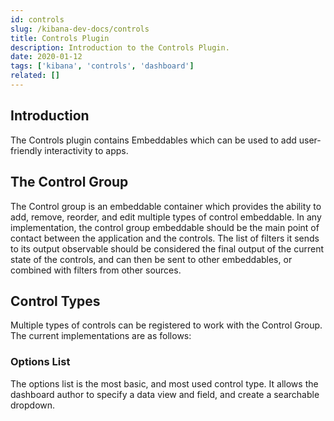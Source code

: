 ---
id: controls
slug: /kibana-dev-docs/controls
title: Controls Plugin
description: Introduction to the Controls Plugin.
date: 2020-01-12
tags: ['kibana', 'controls', 'dashboard']
related: []
---

## Introduction

The Controls plugin contains Embeddables which can be used to add user-friendly interactivity to apps.

## The Control Group

The Control group is an embeddable container which provides the ability to add, remove, reorder, and edit multiple types of control embeddable. In any implementation, the control group embeddable should be the main point of contact between the application and the controls. The list of filters it sends to its output observable should be considered the final output of the current state of the controls, and can then be sent to other embeddables, or combined with filters from other sources.

## Control Types

Multiple types of controls can be registered to work with the Control Group. The current implementations are as follows:

### Options List

The options list is the most basic, and most used control type. It allows the dashboard author to specify a data view and field, and create a searchable dropdown.
